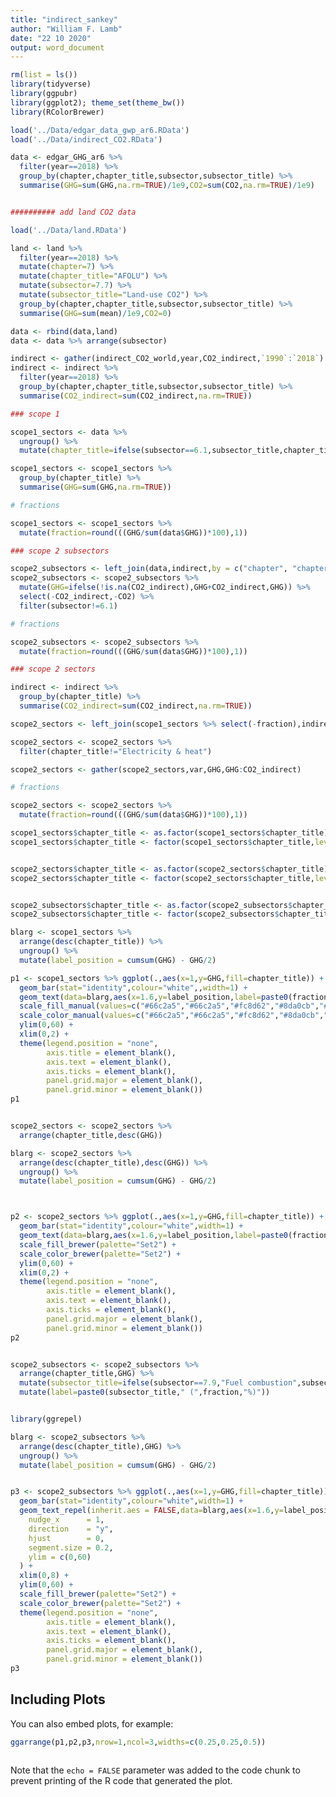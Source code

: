 ```yaml
---
title: "indirect_sankey"
author: "William F. Lamb"
date: "22 10 2020"
output: word_document
---
```


```r

rm(list = ls())
library(tidyverse)
library(ggpubr)
library(ggplot2); theme_set(theme_bw())
library(RColorBrewer)

load('../Data/edgar_data_gwp_ar6.RData')
load('../Data/indirect_CO2.RData')

data <- edgar_GHG_ar6 %>% 
  filter(year==2018) %>% 
  group_by(chapter,chapter_title,subsector,subsector_title) %>% 
  summarise(GHG=sum(GHG,na.rm=TRUE)/1e9,CO2=sum(CO2,na.rm=TRUE)/1e9)


########## add land CO2 data

load('../Data/land.RData')

land <- land %>%
  filter(year==2018) %>% 
  mutate(chapter=7) %>% 
  mutate(chapter_title="AFOLU") %>% 
  mutate(subsector=7.7) %>% 
  mutate(subsector_title="Land-use CO2") %>%
  group_by(chapter,chapter_title,subsector,subsector_title) %>% 
  summarise(GHG=sum(mean)/1e9,CO2=0)

data <- rbind(data,land)
data <- data %>% arrange(subsector)

indirect <- gather(indirect_CO2_world,year,CO2_indirect,`1990`:`2018`)
indirect <- indirect %>% 
  filter(year==2018) %>% 
  group_by(chapter,chapter_title,subsector,subsector_title) %>% 
  summarise(CO2_indirect=sum(CO2_indirect,na.rm=TRUE))

### scope 1

scope1_sectors <- data %>% 
  ungroup() %>% 
  mutate(chapter_title=ifelse(subsector==6.1,subsector_title,chapter_title))

scope1_sectors <- scope1_sectors %>% 
  group_by(chapter_title) %>% 
  summarise(GHG=sum(GHG,na.rm=TRUE))

# fractions

scope1_sectors <- scope1_sectors %>% 
  mutate(fraction=round(((GHG/sum(data$GHG))*100),1))

### scope 2 subsectors

scope2_subsectors <- left_join(data,indirect,by = c("chapter", "chapter_title", "subsector", "subsector_title"))
scope2_subsectors <- scope2_subsectors %>% 
  mutate(GHG=ifelse(!is.na(CO2_indirect),GHG+CO2_indirect,GHG)) %>% 
  select(-CO2_indirect,-CO2) %>% 
  filter(subsector!=6.1)

# fractions

scope2_subsectors <- scope2_subsectors %>% 
  mutate(fraction=round(((GHG/sum(data$GHG))*100),1))

### scope 2 sectors

indirect <- indirect %>% 
  group_by(chapter_title) %>% 
  summarise(CO2_indirect=sum(CO2_indirect,na.rm=TRUE))

scope2_sectors <- left_join(scope1_sectors %>% select(-fraction),indirect,by = "chapter_title")

scope2_sectors <- scope2_sectors %>% 
  filter(chapter_title!="Electricity & heat")

scope2_sectors <- gather(scope2_sectors,var,GHG,GHG:CO2_indirect)

# fractions

scope2_sectors <- scope2_sectors %>% 
  mutate(fraction=round(((GHG/sum(data$GHG))*100),1))

```

```r


scope1_sectors$chapter_title <- as.factor(scope1_sectors$chapter_title)
scope1_sectors$chapter_title <- factor(scope1_sectors$chapter_title,levels=levels(scope1_sectors$chapter_title)[c(4,3,5,1,6,2)])


scope2_sectors$chapter_title <- as.factor(scope2_sectors$chapter_title)
scope2_sectors$chapter_title <- factor(scope2_sectors$chapter_title,levels=levels(scope2_sectors$chapter_title)[c(3,4,1,5,2)])


scope2_subsectors$chapter_title <- as.factor(scope2_subsectors$chapter_title)
scope2_subsectors$chapter_title <- factor(scope2_subsectors$chapter_title,levels=levels(scope2_subsectors$chapter_title)[c(3,4,1,5,2)])


```

```r

blarg <- scope1_sectors %>% 
  arrange(desc(chapter_title)) %>% 
  ungroup() %>% 
  mutate(label_position = cumsum(GHG) - GHG/2)

p1 <- scope1_sectors %>% ggplot(.,aes(x=1,y=GHG,fill=chapter_title)) +
  geom_bar(stat="identity",colour="white",,width=1) +
  geom_text(data=blarg,aes(x=1.6,y=label_position,label=paste0(fraction,"%"),color=chapter_title),hjust=0) +
  scale_fill_manual(values=c("#66c2a5","#66c2a5","#fc8d62","#8da0cb","#e78ac3","#a6d854")) +
  scale_color_manual(values=c("#66c2a5","#66c2a5","#fc8d62","#8da0cb","#e78ac3","#a6d854")) +
  ylim(0,60) +
  xlim(0,2) +
  theme(legend.position = "none",
        axis.title = element_blank(),
        axis.text = element_blank(),
        axis.ticks = element_blank(),
        panel.grid.major = element_blank(),
        panel.grid.minor = element_blank())
p1


scope2_sectors <- scope2_sectors %>% 
  arrange(chapter_title,desc(GHG))

blarg <- scope2_sectors %>% 
  arrange(desc(chapter_title),desc(GHG)) %>% 
  ungroup() %>% 
  mutate(label_position = cumsum(GHG) - GHG/2)



p2 <- scope2_sectors %>% ggplot(.,aes(x=1,y=GHG,fill=chapter_title)) +
  geom_bar(stat="identity",colour="white",width=1) +
  geom_text(data=blarg,aes(x=1.6,y=label_position,label=paste0(fraction,"%"),color=chapter_title),hjust=0) +
  scale_fill_brewer(palette="Set2") +
  scale_color_brewer(palette="Set2") +
  ylim(0,60) +
  xlim(0,2) +
  theme(legend.position = "none",
        axis.title = element_blank(),
        axis.text = element_blank(),
        axis.ticks = element_blank(),
        panel.grid.major = element_blank(),
        panel.grid.minor = element_blank())
p2


scope2_subsectors <- scope2_subsectors %>% 
  arrange(chapter_title,GHG) %>% 
  mutate(subsector_title=ifelse(subsector==7.9,"Fuel combustion",subsector_title)) %>% 
  mutate(label=paste0(subsector_title," (",fraction,"%)"))


library(ggrepel)

blarg <- scope2_subsectors %>% 
  arrange(desc(chapter_title),GHG) %>% 
  ungroup() %>% 
  mutate(label_position = cumsum(GHG) - GHG/2)


p3 <- scope2_subsectors %>% ggplot(.,aes(x=1,y=GHG,fill=chapter_title)) +
  geom_bar(stat="identity",colour="white",width=1) +
  geom_text_repel(inherit.aes = FALSE,data=blarg,aes(x=1.6,y=label_position,label=label,color=chapter_title),
    nudge_x      = 1,
    direction    = "y",
    hjust        = 0,
    segment.size = 0.2,
    ylim = c(0,60)
  ) +
  xlim(0,8) +
  ylim(0,60) +
  scale_fill_brewer(palette="Set2") +
  scale_color_brewer(palette="Set2") +
  theme(legend.position = "none",
        axis.title = element_blank(),
        axis.text = element_blank(),
        axis.ticks = element_blank(),
        panel.grid.major = element_blank(),
        panel.grid.minor = element_blank())
p3


```

## Including Plots

You can also embed plots, for example:

```r

ggarrange(p1,p2,p3,nrow=1,ncol=3,widths=c(0.25,0.25,0.5))



```

Note that the `echo = FALSE` parameter was added to the code chunk to prevent printing of the R code that generated the plot.
